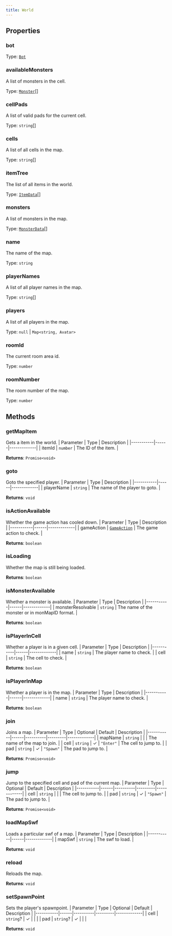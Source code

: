 ```yaml
---
title: World
---
```



## Properties
### bot

Type: [`Bot`](/api-legacy/bot)

### availableMonsters <Badge text="Getter" size="small" />	
A list of monsters in the cell.

Type: [`Monster`](/api-legacy/models/monster)[]

### cellPads <Badge text="Getter" size="small" />	
A list of valid pads for the current cell.

Type: `string`[]

### cells <Badge text="Getter" size="small" />	
A list of all cells in the map.

Type: `string`[]

### itemTree <Badge text="Getter" size="small" />	
The list of all items in the world.

Type: [`ItemData`](/api-legacy/typedefs/itemdata)[]

### monsters <Badge text="Getter" size="small" />	
A list of monsters in the map.

Type: [`MonsterData`](/api-legacy/typedefs/monsterdata)[]

### name <Badge text="Getter" size="small" />	
The name of the map.

Type: `string`

### playerNames <Badge text="Getter" size="small" />	
A list of all player names in the map.

Type: `string`[]

### players <Badge text="Getter" size="small" />	
A list of all players in the map.

Type: `null` \| `Map<string, Avatar>`

### roomId <Badge text="Getter" size="small" />	
The current room area id.

Type: `number`

### roomNumber <Badge text="Getter" size="small" />	
The room number of the map.

Type: `number`

## Methods

### getMapItem
Gets a item in the world.
| Parameter | Type | Description |
|-----------|------|-------------|
| itemId | `number` | The ID of the item. |

**Returns**: `Promise<void>`

### goto
Goto the specified player.
| Parameter | Type | Description |
|-----------|------|-------------|
| playerName | `string` | The name of the player to goto. |

**Returns**: `void`

### isActionAvailable
Whether the game action has cooled down.
| Parameter | Type | Description |
|-----------|------|-------------|
| gameAction | [`GameAction`](/api-legacy/enums/gameaction) | The game action to check. |

**Returns**: `boolean`

### isLoading
Whether the map is still being loaded.

**Returns**: `boolean`

### isMonsterAvailable
Whether a monster is available.
| Parameter | Type | Description |
|-----------|------|-------------|
| monsterResolvable | `string` | The name of the monster or in monMapID format. |

**Returns**: `boolean`

### isPlayerInCell
Whether a player is in a given cell.
| Parameter | Type | Description |
|-----------|------|-------------|
| name | `string` | The player name to check. |
| cell | `string` | The cell to check. |

**Returns**: `boolean`

### isPlayerInMap
Whether a player is in the map.
| Parameter | Type | Description |
|-----------|------|-------------|
| name | `string` | The player name to check. |

**Returns**: `boolean`

### join
Joins a map.
| Parameter | Type | Optional | Default | Description |
|-----------|------|----------|---------|-------------|
| mapName | `string` |  |  | The name of the map to join. |
| cell | `string` | ✓ | `"Enter"` | The cell to jump to. |
| pad | `string` | ✓ | `"Spawn"` | The pad to jump to. |

**Returns**: `Promise<void>`

### jump
Jump to the specified cell and pad of the current map.
| Parameter | Type | Optional | Default | Description |
|-----------|------|----------|---------|-------------|
| cell | `string` |  |  | The cell to jump to. |
| pad | `string` | ✓ | `"Spawn"` | The pad to jump to. |

**Returns**: `Promise<void>`

### loadMapSwf
Loads a particular swf of a map.
| Parameter | Type | Description |
|-----------|------|-------------|
| mapSwf | `string` | The swf to load. |

**Returns**: `void`

### reload
Reloads the map.

**Returns**: `void`

### setSpawnPoint
Sets the player's spawnpoint.
| Parameter | Type | Optional | Default | Description |
|-----------|------|----------|---------|-------------|
| cell | `string`? | ✓ |  |  |
| pad | `string`? | ✓ |  |  |

**Returns**: `void`
